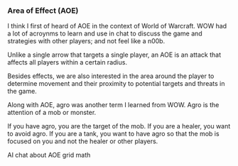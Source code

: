 
<Meta title="design system/organisms/worlds/area of effect" />

### Area of Effect (AOE)

I think I first of heard of AOE in the context of World of Warcraft. WOW had a lot of acroynms to learn and use in chat to discuss the game and strategies with other players; and not feel like a n00b.

Unlike a single arrow that targets a single player, an AOE is an attack that affects all players within a certain radius.

Besides effects, we are also interested in the area around the player to determine movement and their proximity to potential targets and threats in the game.

Along with AOE, agro was another term I learned from WOW. Agro is the attention of a mob or monster.

If you have agro, you are the target of the mob. If you are a healer, you want to avoid agro. If you are a tank, you want to have agro so that the mob is focused on you and not the healer or other players.

<Link url="https://www.perplexity.ai/search/I-am-working-CWn4yxcZQi22qn_g8fHICw?s=c/">AI chat about AOE grid math</Link>

<AreaOfAffecStory />
